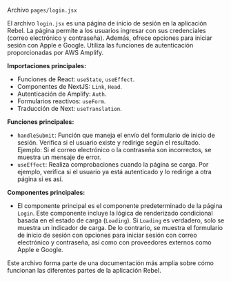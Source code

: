 
Archivo `pages/login.jsx`

El archivo `login.jsx` es una página de inicio de sesión en la aplicación Rebel. La página permite a los usuarios ingresar con sus credenciales (correo electrónico y contraseña). Además, ofrece opciones para iniciar sesión con Apple e Google. Utiliza las funciones de autenticación proporcionadas por AWS Amplify.

**Importaciones principales:**

- Funciones de React: `useState`, `useEffect`.
- Componentes de NextJS: `Link`, `Head`.
- Autenticación de Amplify: `Auth`.
- Formularios reactivos: `useForm`.
- Traducción de Next: `useTranslation`.

**Funciones principales:**

- `handleSubmit`: Función que maneja el envío del formulario de inicio de sesión. Verifica si el usuario existe y redirige según el resultado. Ejemplo: Si el correo electrónico o la contraseña son incorrectos, se muestra un mensaje de error.
- `useEffect`: Realiza comprobaciones cuando la página se carga. Por ejemplo, verifica si el usuario ya está autenticado y lo redirige a otra página si es así.

**Componentes principales:**

- El componente principal es el componente predeterminado de la página `Login`. Este componente incluye la lógica de renderizado condicional basada en el estado de carga (`Loading`). Si `Loading` es verdadero, solo se muestra un indicador de carga. De lo contrario, se muestra el formulario de inicio de sesión con opciones para iniciar sesión con correo electrónico y contraseña, así como con proveedores externos como Apple e Google.

Este archivo forma parte de una documentación más amplia sobre cómo funcionan las diferentes partes de la aplicación Rebel.